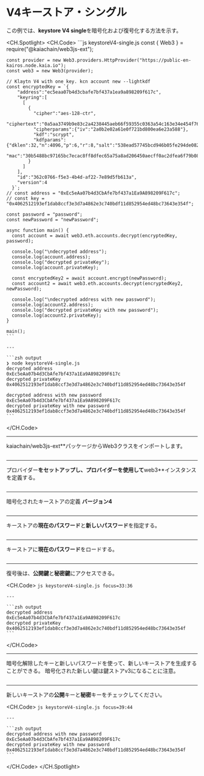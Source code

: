 # V4キーストア・シングル

この例では、**keystore V4 single**を暗号化および復号化する方法を示す。

<CH.Spotlight>
  <CH.Code>
    ```js keystoreV4-single.js
    const { Web3 } = require("@kaiachain/web3js-ext");

    const provider = new Web3.providers.HttpProvider("https://public-en-kairos.node.kaia.io");
    const web3 = new Web3(provider);

    // Klaytn V4 with one key. kcn account new --lightkdf
    const encryptedKey = `{
        "address":"ec5eaa07b4d3cbafe7bf437a1ea9a898209f617c",
        "keyring":[
          [
            {
              "cipher":"aes-128-ctr",
              "ciphertext":"0a5aa3749b9e83c2a4238445aeb66f59355c0363a54c163e34e454f76e061e47",
              "cipherparams":{"iv":"2a0b2e02a61e0f721bd800ea6e23a588"},
              "kdf":"scrypt",
              "kdfparams":{"dklen":32,"n":4096,"p":6,"r":8,"salt":"538ead57745bcd946b05fe294de08256628d9a0a393fd29ced933ba5fc045b07"},
              "mac":"30b5488bc97165bc7ecac8ff8dfec65a75a8ad206450aecff0ac2dfea6f79b08"
            }
          ]
        ],
        "id":"362c0766-f5e3-4b4d-af22-7e89d5fb613a",
        "version":4
      }`;
    // const address = "0xEc5eAa07b4d3CbAfe7bf437a1Ea9A898209F617c";
    // const key = "0x4062512193ef1dab8ccf3e3d7a4862e3c740bdf11d852954ed48bc73643e354f";

    const password = "password";
    const newPassword = "newPassword";

    async function main() {
      const account = await web3.eth.accounts.decrypt(encryptedKey, password);

      console.log("\ndecrypted address");
      console.log(account.address);
      console.log("decrypted privateKey");
      console.log(account.privateKey);

      const encryptedKey2 = await account.encrypt(newPassword);
      const account2 = await web3.eth.accounts.decrypt(encryptedKey2, newPassword);

      console.log("\ndecrypted address with new password");
      console.log(account2.address);
      console.log("decrypted privateKey with new password");
      console.log(account2.privateKey);
    }

    main();
    ```

    ---

    ```zsh output
    ❯ node keystoreV4-single.js
    decrypted address
    0xEc5eAa07b4d3CbAfe7bf437a1Ea9A898209F617c
    decrypted privateKey
    0x4062512193ef1dab8ccf3e3d7a4862e3c740bdf11d852954ed48bc73643e354f

    decrypted address with new password
    0xEc5eAa07b4d3CbAfe7bf437a1Ea9A898209F617c
    decrypted privateKey with new password
    0x4062512193ef1dab8ccf3e3d7a4862e3c740bdf11d852954ed48bc73643e354f
    ```
  </CH.Code>

  ---

  kaiachain/web3js-ext\*\*パッケージからWeb3クラスをインポートします。

  ```js keystoreV4-single.js focus=1
  ```

  ---

  プロバイダー**をセットアップし、プロバイダーを使用して**web3\*\*インスタンスを定義する。

  ```js keystoreV4-single.js focus=3:4
  ```

  ---

  暗号化されたキーストアの定義 **バージョン4**

  ```js keystoreV4-single.js focus=7:23
  ```

  ---

  キーストアの**現在のパスワード**と**新しいパスワード**を指定する。

  ```js keystoreV4-single.js focus=27:28
  ```

  ---

  キーストアに**現在のパスワード**をロードする。

  ```js keystoreV4-single.js focus=31
  ```

  ---

  復号後は、**公開鍵**と**秘密鍵**にアクセスできる。

  <CH.Code>
    ```js keystoreV4-single.js focus=33:36
    ```

    ---

    ```zsh output
    decrypted address
    0xEc5eAa07b4d3CbAfe7bf437a1Ea9A898209F617c
    decrypted privateKey
    0x4062512193ef1dab8ccf3e3d7a4862e3c740bdf11d852954ed48bc73643e354f
    ```
  </CH.Code>

  ---

  暗号化解除したキーと新しいパスワードを使って、新しいキーストアを生成することができる。  暗号化された新しい鍵は鍵ストアv3になることに注意。

  ```js keystoreV4-single.js focus=38
  ```

  ---

  新しいキーストアの**公開**キーと**秘密**キーをチェックしてください。

  <CH.Code>
    ```js keystoreV4-single.js focus=39:44
    ```

    ---

    ```zsh output
    decrypted address with new password
    0xEc5eAa07b4d3CbAfe7bf437a1Ea9A898209F617c
    decrypted privateKey with new password
    0x4062512193ef1dab8ccf3e3d7a4862e3c740bdf11d852954ed48bc73643e354f
    ```
  </CH.Code>
</CH.Spotlight>
